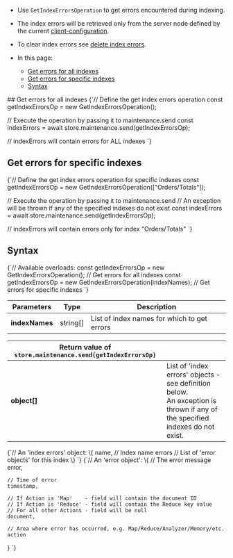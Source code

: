 
<Admonition type="note" title="">

* Use `GetIndexErrorsOperation` to get errors encountered during indexing.

* The index errors will be retrieved only from the server node defined by the current [client-configuration](../../../../client-api/configuration/load-balance/overview.mdx#client-logic-for-choosing-a-node).

* To clear index errors see [delete index errors](../../../../client-api/operations/maintenance/indexes/delete-index-errors.mdx).

* In this page:
    * [Get errors for all indexes](../../../../client-api/operations/maintenance/indexes/get-index-errors.mdx#get-errors-for-all-indexes)
    * [Get errors for specific indexes](../../../../client-api/operations/maintenance/indexes/get-index-errors.mdx#get-errors-for-specific-indexes)
    * [Syntax](../../../../client-api/operations/maintenance/indexes/get-index-errors.mdx#syntax)

</Admonition>
## Get errors for all indexes

<TabItem value="get_errors_all" label="get_errors_all">
<CodeBlock language="js">
{`// Define the get index errors operation
const getIndexErrorsOp = new GetIndexErrorsOperation();

// Execute the operation by passing it to maintenance.send
const indexErrors = await store.maintenance.send(getIndexErrorsOp);

// indexErrors will contain errors for ALL indexes
`}
</CodeBlock>
</TabItem>



## Get errors for specific indexes

<TabItem value="get_errors_specific" label="get_errors_specific">
<CodeBlock language="js">
{`// Define the get index errors operation for specific indexes
const getIndexErrorsOp = new GetIndexErrorsOperation(["Orders/Totals"]);

// Execute the operation by passing it to maintenance.send
// An exception will be thrown if any of the specified indexes do not exist
const indexErrors = await store.maintenance.send(getIndexErrorsOp);

// indexErrors will contain errors only for index "Orders/Totals"
`}
</CodeBlock>
</TabItem>



## Syntax

<TabItem value="syntax_1" label="syntax_1">
<CodeBlock language="js">
{`// Available overloads:
const getIndexErrorsOp = new GetIndexErrorsOperation();           // Get errors for all indexes 
const getIndexErrorsOp = new GetIndexErrorsOperation(indexNames); // Get errors for specific indexes
`}
</CodeBlock>
</TabItem>

| Parameters | Type | Description |
| - | - | - |
| __indexNames__ | string[] | List of index names for which to get errors |

| Return value of `store.maintenance.send(getIndexErrorsOp)`| |
| - | - |
| __object[]__ |  List of 'index errors' objects - see definition below.<br/>An exception is thrown if any of the specified indexes do not exist. |

<Admonition type="note" title="">
<TabItem value="syntax_2" label="syntax_2">
<CodeBlock language="js">
{`// An 'index errors' object:
\{
    name,  // Index name
    errors // List of 'error objects' for this index
\}
`}
</CodeBlock>
</TabItem>
<TabItem value="syntax_3" label="syntax_3">
<CodeBlock language="js">
{`// An 'error object':
\{
    // The error message
    error,
        
    // Time of error
    timestamp,

    // If Action is 'Map'    - field will contain the document ID
    // If Action is 'Reduce' - field will contain the Reduce key value
    // For all other Actions - field will be null    
    document,

    // Area where error has occurred, e.g. Map/Reduce/Analyzer/Memory/etc.
    action
\}
`}
</CodeBlock>
</TabItem>
</Admonition>




